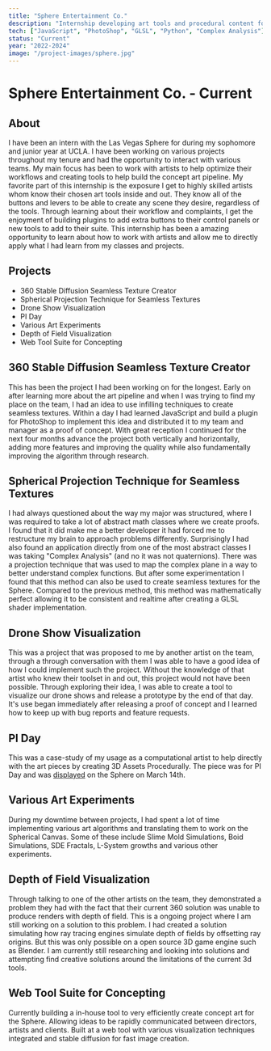 ```yaml
---
title: "Sphere Entertainment Co."
description: "Internship developing art tools and procedural content for the Las Vegas Sphere"
tech: ["JavaScript", "PhotoShop", "GLSL", "Python", "Complex Analysis"]
status: "Current"
year: "2022-2024"
image: "/project-images/sphere.jpg"
---
```


# Sphere Entertainment Co. - Current

## About

I have been an intern with the Las Vegas Sphere for during my sophomore and junior year at UCLA. I have been working on various projects throughout my tenure and had the opportunity to interact with various teams.
My main focus has been to work with artists to help optimize their workflows and creating tools to help build the concept art pipeline.
My favorite part of this internship is the exposure I get to highly skilled artists whom know their chosen art tools inside and out.
They know all of the buttons and levers to be able to create any scene they desire, regardless of the tools. Through learning about their workflow and complaints, I get the enjoyment of building plugins to add extra buttons to their control panels or new tools to add to their suite.
This internship has been a amazing opportunity to learn about how to work with artists and allow me to directly apply what I had learn from my classes and projects.

## Projects

- 360 Stable Diffusion Seamless Texture Creator
- Spherical Projection Technique for Seamless Textures
- Drone Show Visualization
- PI Day
- Various Art Experiments
- Depth of Field Visualization
- Web Tool Suite for Concepting

## 360 Stable Diffusion Seamless Texture Creator

This has been the project I had been working on for the longest. Early on after learning more about the art pipeline and when I was trying to find my place on the team, I had an idea to use infilling techniques to create seamless textures.
Within a day I had learned JavaScript and build a plugin for PhotoShop to implement this idea and distributed it to my team and manager as a proof of concept.
With great reception I continued for the next four months advance the project both vertically and horizontally, adding more features and improving the quality while also fundamentally improving the algorithm through research.

## Spherical Projection Technique for Seamless Textures

I had always questioned about the way my major was structured, where I was required to take a lot of abstract math classes where we create proofs. I found that it did make me a better developer it had forced me to restructure my brain to approach problems differently. Surprisingly I had also found an application directly from one of the most abstract classes I was taking "Complex Analysis" (and no it was not quaternions). There was a projection technique that was used to map the complex plane in a way to better understand complex functions. But after some experimentation I found that this method can also be used to create seamless textures for the Sphere. Compared to the previous method, this method was mathematically perfect allowing it to be consistent and realtime after creating a GLSL shader implementation.

## Drone Show Visualization

This was a project that was proposed to me by another artist on the team, through a through conversation with them I was able to have a good idea of how I could implement such the project. Without the knowledge of that artist who knew their toolset in and out, this project would not have been possible.
Through exploring their idea, I was able to create a tool to visualize our drone shows and release a prototype by the end of that day. It's use began immediately after releasing a proof of concept and I learned how to keep up with bug reports and feature requests.

## PI Day

This was a case-study of my usage as a computational artist to help directly with the art pieces by creating 3D Assets Procedurally. The piece was for PI Day and was [displayed](https://www.tiktok.com/@spherevegas/video/7346287393349061931) on the Sphere on March 14th.

## Various Art Experiments

During my downtime between projects, I had spent a lot of time implementing various art algorithms and translating them to work on the Spherical Canvas. Some of these include Slime Mold Simulations, Boid Simulations, SDE Fractals, L-System growths and various other experiments.

## Depth of Field Visualization

Through talking to one of the other artists on the team, they demonstrated a problem they had with the fact that their current 360 solution was unable to produce renders with depth of field.
This is a ongoing project where I am still working on a solution to this problem. I had created a solution simulating how ray tracing engines simulate depth of fields by offsetting ray origins. But this was only possible on a open source 3D game engine such as Blender.
I am currently still researching and looking into solutions and attempting find creative solutions around the limitations of the current 3d tools.

## Web Tool Suite for Concepting

Currently building a in-house tool to very efficiently create concept art for the Sphere. Allowing ideas to be rapidly communicated between directors, artists and clients. Built at a web tool with various visualization techniques integrated and stable diffusion for fast image creation.
